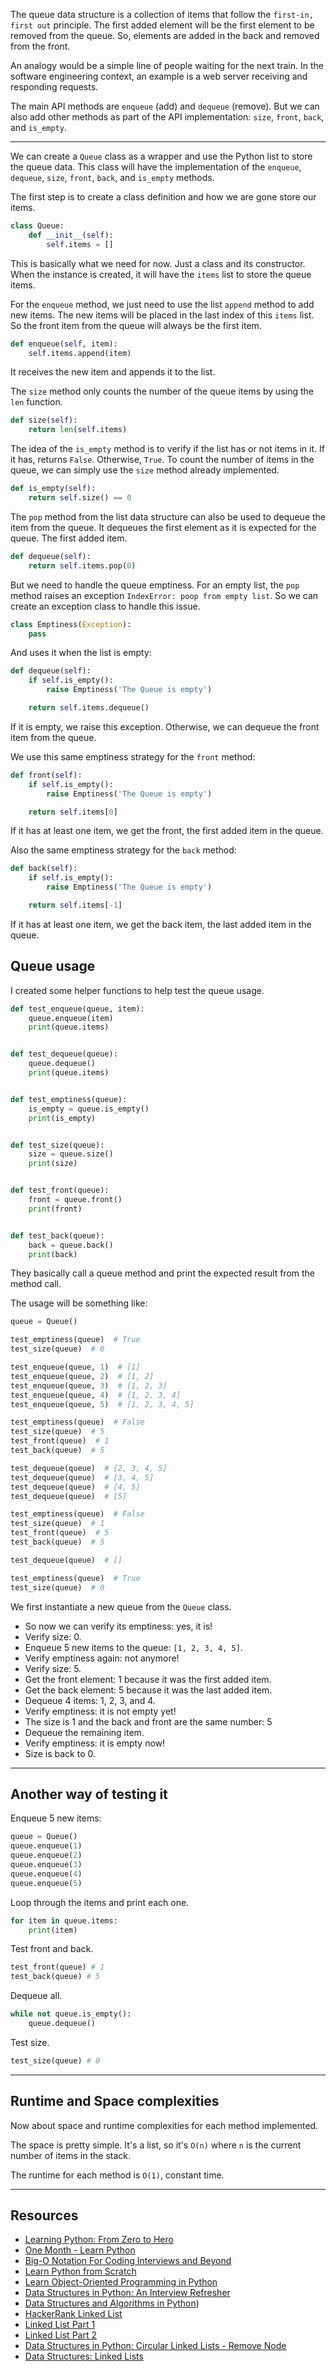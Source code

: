 The queue data structure is a collection of items that follow the `first-in, first out` principle. The first added element will be the first element to be removed from the queue. So, elements are added in the back and removed from the front.

An analogy would be a simple line of people waiting for the next train. In the software engineering context, an example is a web server receiving and responding requests.

The main API methods are `enqueue` (add) and `dequeue` (remove). But we can also add other methods as part of the API implementation: `size`, `front`, `back`, and `is_empty`.

---

We can create a `Queue` class as a wrapper and use the Python list to store the queue data. This class will have the implementation of the `enqueue`, `dequeue`, `size`, `front`, `back`, and `is_empty` methods.

The first step is to create a class definition and how we are gone store our items.

```python
class Queue:
    def __init__(self):
        self.items = []
```

This is basically what we need for now. Just a class and its constructor. When the instance is created, it will have the `items` list to store the queue items.

For the `enqueue` method, we just need to use the list `append` method to add new items. The new items will be placed in the last index of this `items` list. So the front item from the queue will always be the first item.

```python
def enqueue(self, item):
    self.items.append(item)
```

It receives the new item and appends it to the list.

The `size` method only counts the number of the queue items by using the `len` function.

```python
def size(self):
    return len(self.items)
```

The idea of the `is_empty` method is to verify if the list has or not items in it. If it has, returns `False`. Otherwise, `True`. To count the number of items in the queue, we can simply use the `size` method already implemented.

```python
def is_empty(self):
    return self.size() == 0
```

The `pop` method from the list data structure can also be used to dequeue the item from the queue. It dequeues the first element as it is expected for the queue. The first added item.

```python
def dequeue(self):
    return self.items.pop(0)
```

But we need to handle the queue emptiness. For an empty list, the `pop` method raises an exception `IndexError: poop from empty list`. So we can create an exception class to handle this issue.

```python
class Emptiness(Exception):
    pass
```

And uses it when the list is empty:

```python
def dequeue(self):
    if self.is_empty():
        raise Emptiness('The Queue is empty')

    return self.items.dequeue()
```

If it is empty, we raise this exception. Otherwise, we can dequeue the front item from the queue.

We use this same emptiness strategy for the `front` method:

```python
def front(self):
    if self.is_empty():
        raise Emptiness('The Queue is empty')

    return self.items[0]
```

If it has at least one item, we get the front, the first added item in the queue.

Also the same emptiness strategy for the `back` method:

```python
def back(self):
    if self.is_empty():
        raise Emptiness('The Queue is empty')

    return self.items[-1]
```

If it has at least one item, we get the back item, the last added item in the queue.

## Queue usage

I created some helper functions to help test the queue usage.

```python
def test_enqueue(queue, item):
    queue.enqueue(item)
    print(queue.items)


def test_dequeue(queue):
    queue.dequeue()
    print(queue.items)


def test_emptiness(queue):
    is_empty = queue.is_empty()
    print(is_empty)


def test_size(queue):
    size = queue.size()
    print(size)


def test_front(queue):
    front = queue.front()
    print(front)


def test_back(queue):
    back = queue.back()
    print(back)
```

They basically call a queue method and print the expected result from the method call.

The usage will be something like:

```python
queue = Queue()

test_emptiness(queue)  # True
test_size(queue)  # 0

test_enqueue(queue, 1)  # [1]
test_enqueue(queue, 2)  # [1, 2]
test_enqueue(queue, 3)  # [1, 2, 3]
test_enqueue(queue, 4)  # [1, 2, 3, 4]
test_enqueue(queue, 5)  # [1, 2, 3, 4, 5]

test_emptiness(queue)  # False
test_size(queue)  # 5
test_front(queue)  # 1
test_back(queue)  # 5

test_dequeue(queue)  # [2, 3, 4, 5]
test_dequeue(queue)  # [3, 4, 5]
test_dequeue(queue)  # [4, 5]
test_dequeue(queue)  # [5]

test_emptiness(queue)  # False
test_size(queue)  # 1
test_front(queue)  # 5
test_back(queue)  # 5

test_dequeue(queue)  # []

test_emptiness(queue)  # True
test_size(queue)  # 0
```

We first instantiate a new queue from the `Queue` class.

- So now we can verify its emptiness: yes, it is!
- Verify size: 0.
- Enqueue 5 new items to the queue: `[1, 2, 3, 4, 5]`.
- Verify emptiness again: not anymore!
- Verify size: 5.
- Get the front element: 1 because it was the first added item.
- Get the back element: 5 because it was the last added item.
- Dequeue 4 items: 1, 2, 3, and 4.
- Verify emptiness: it is not empty yet!
- The size is 1 and the back and front are the same number: 5
- Dequeue the remaining item.
- Verify emptiness: it is empty now!
- Size is back to 0.

---

## Another way of testing it

Enqueue 5 new items:

```python
queue = Queue()
queue.enqueue(1)
queue.enqueue(2)
queue.enqueue(3)
queue.enqueue(4)
queue.enqueue(5)
```

Loop through the items and print each one.

```python
for item in queue.items:
    print(item)
```

Test front and back.

```python
test_front(queue) # 1
test_back(queue) # 5
```

Dequeue all.

```python
while not queue.is_empty():
    queue.dequeue()
```

Test size.

```python
test_size(queue) # 0
```

---

## Runtime and Space complexities

Now about space and runtime complexities for each method implemented.

The space is pretty simple. It's a list, so it's `O(n)` where `n` is the current number of items in the stack.

The runtime for each method is `O(1)`, constant time.

---

## Resources

- [Learning Python: From Zero to Hero](http://leandrotk.github.io/tk/2017/09/learning-python-from-zero-to-hero/index.html)
- [One Month - Learn Python](https://mbsy.co/lG6tv)
- [Big-O Notation For Coding Interviews and Beyond](https://www.educative.io/courses/big-o-notation-for-interviews-and-beyond?aff=x8bV)
- [Learn Python from Scratch](https://www.educative.io/courses/learn-python-from-scratch?aff=x8bV)
- [Learn Object-Oriented Programming in Python](https://www.educative.io/courses/learn-object-oriented-programming-in-python?aff=x8bV)
- [Data Structures in Python: An Interview Refresher](https://www.educative.io/courses/data-structures-in-python-an-interview-refresher?aff=x8bV)
- [Data Structures and Algorithms in Python](https://www.amazon.com/Structures-Algorithms-Python-Michael-Goodrich/dp/1118290275))
- [HackerRank Linked List](https://www.youtube.com/watch?v=njTh_OwMljA&feature=youtu.be)
- [Linked List Part 1](https://medium.com/basecs/whats-a-linked-list-anyway-part-1-d8b7e6508b9d)
- [Linked List Part 2](https://medium.com/basecs/whats-a-linked-list-anyway-part-2-131d96f71996)
- [Data Structures in Python: Circular Linked Lists - Remove Node](https://www.youtube.com/watch?v=op42w-5o3nE)
- [Data Structures: Linked Lists](https://www.youtube.com/watch?v=njTh_OwMljA&feature=youtu.be)
